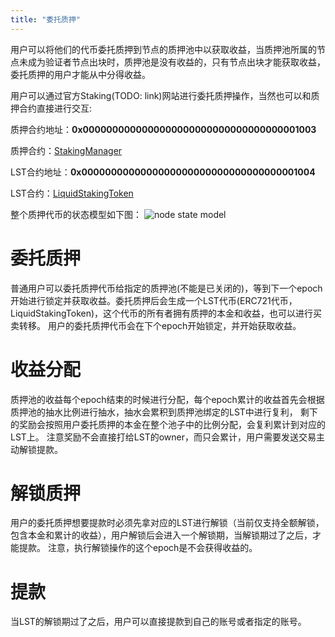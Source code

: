 ```yaml
---
title: "委托质押"
---
```


用户可以将他们的代币委托质押到节点的质押池中以获取收益，当质押池所属的节点未成为验证者节点出块时，质押池是没有收益的，只有节点出块才能获取收益，
委托质押的用户才能从中分得收益。

用户可以通过官方Staking(TODO: link)网站进行委托质押操作，当然也可以和质押合约直接进行交互:

质押合约地址：**0x0000000000000000000000000000000000001003**

质押合约：[StakingManager](https://github.com/axiomesh/axiom-ledger/blob/main/internal/executor/system/framework/solidity/StakingManager.sys.sol)

LST合约地址：**0x0000000000000000000000000000000000001004**

LST合约：[LiquidStakingToken](https://github.com/axiomesh/axiom-ledger/blob/main/internal/executor/system/framework/solidity/LiquidStakingToken.sys.sol)

整个质押代币的状态模型如下图：
![node state model](en/images/staking/stake-state-model.png)

# 委托质押
普通用户可以委托质押代币给指定的质押池(不能是已关闭的)，等到下一个epoch开始进行锁定并获取收益。委托质押后会生成一个LST代币(ERC721代币，LiquidStakingToken)，这个代币的所有者拥有质押的本金和收益，也可以进行买卖转移。
用户的委托质押代币会在下个epoch开始锁定，并开始获取收益。

# 收益分配
质押池的收益每个epoch结束的时候进行分配，每个epoch累计的收益首先会根据质押池的抽水比例进行抽水，抽水会累积到质押池绑定的LST中进行复利，
剩下的奖励会按照用户委托质押的本金在整个池子中的比例分配，会复利累计到对应的LST上。
注意奖励不会直接打给LST的owner，而只会累计，用户需要发送交易主动解锁提款。


# 解锁质押
用户的委托质押想要提款时必须先拿对应的LST进行解锁（当前仅支持全额解锁，包含本金和累计的收益），用户解锁后会进入一个解锁期，当解锁期过了之后，才能提款。
注意，执行解锁操作的这个epoch是不会获得收益的。


# 提款
当LST的解锁期过了之后，用户可以直接提款到自己的账号或者指定的账号。

